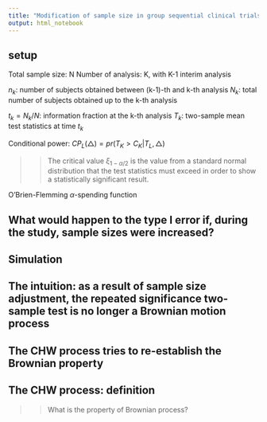 ```yaml
---
title: "Modification of sample size in group sequential clinical trials"
output: html_notebook
---
```


## setup

Total sample size: N
Number of analysis: K, with K-1 interim analysis

$n_k$: number of subjects obtained between (k-1)-th and k-th analysis
$N_k$: total number of subjects obtained up to the k-th analysis

$t_k = N_k / N$: information fraction at the k-th analysis
$T_k$: two-sample mean test statistics at time $t_k$ 

Conditional power: $CP_L(\triangle) = pr(T_K > C_K | T_L, \triangle)$

>> The critical value $\xi_{1-\alpha/2}$ is the value from a standard normal distribution that the test statistics must exceed in order to show a statistically significant result.

O'Brien-Flemming $\alpha$-spending function

## What would happen to the type I error if, during the study, sample sizes were increased? 

## Simulation

## The intuition: as a result of sample size adjustment, the repeated significance two-sample test is no longer a Brownian motion process

## The CHW process tries to re-establish the Brownian property 

## The CHW process: definition

>> What is the property of Brownian process?

